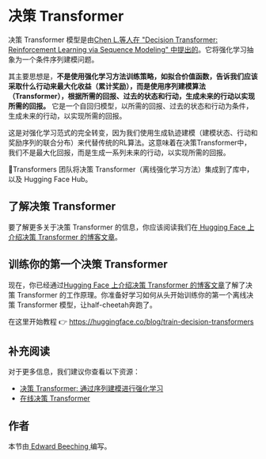 # 决策 Transformer

决策 Transformer 模型是由[Chen L.等人在 "Decision Transformer: Reinforcement Learning via Sequence Modeling" 中提出的](https://arxiv.org/abs/2106.01345)。它将强化学习抽象为一个条件序列建模问题。

其主要思想是，**不是使用强化学习方法训练策略，如拟合价值函数，告诉我们应该采取什么行动来最大化收益（累计奖励），而是使用序列建模算法（Transformer），根据所需的回报、过去的状态和行动，生成未来的行动以实现所需的回报。**
它是一个自回归模型，以所需的回报、过去的状态和行动为条件，生成未来的行动，以实现所需的回报。

这是对强化学习范式的完全转变，因为我们使用生成轨迹建模（建模状态、行动和奖励序列的联合分布）来代替传统的RL算法。这意味着在决策Transformer中，我们不是最大化回报，而是生成一系列未来的行动，以实现所需的回报。

🤗Transformers 团队将决策 Transformer（离线强化学习方法）集成到了库中，以及 Hugging Face Hub。

## 了解决策 Transformer

要了解更多关于决策 Transformer 的信息，你应该阅读我们在[ Hugging Face 上介绍决策 Transformer 的博客文章](https://huggingface.co/blog/decision-transformers)。

## 训练你的第一个决策 Transformer

现在，你已经通过[Hugging Face 上介绍决策 Transformer 的博客文章](https://huggingface.co/blog/decision-transformers)了解了决策 Transformer 的工作原理。你准备好学习如何从头开始训练你的第一个离线决策 Transformer 模型，让half-cheetah奔跑了。

在这里开始教程 👉 https://huggingface.co/blog/train-decision-transformers

## 补充阅读

对于更多信息，我们建议你查看以下资源：

- [决策 Transformer: 通过序列建模进行强化学习](https://arxiv.org/abs/2106.01345)
- [在线决策 Transformer](https://arxiv.org/abs/2202.05607)

## 作者

本节由<a href="https://twitter.com/edwardbeeching"> Edward Beeching </a>编写。


